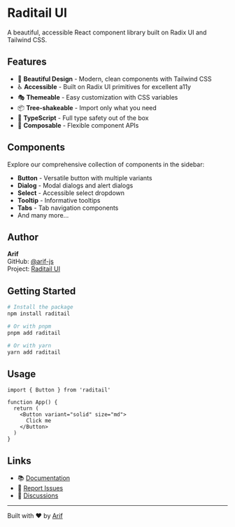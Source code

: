 
<Meta title="Introduction" />

# Raditail UI

A beautiful, accessible React component library built on Radix UI and Tailwind CSS.

## Features

- 🎨 **Beautiful Design** - Modern, clean components with Tailwind CSS
- ♿ **Accessible** - Built on Radix UI primitives for excellent a11y
- 🎭 **Themeable** - Easy customization with CSS variables
- 📦 **Tree-shakeable** - Import only what you need
- 🔧 **TypeScript** - Full type safety out of the box
- 🎯 **Composable** - Flexible component APIs

## Components

Explore our comprehensive collection of components in the sidebar:

- **Button** - Versatile button with multiple variants
- **Dialog** - Modal dialogs and alert dialogs
- **Select** - Accessible select dropdown
- **Tooltip** - Informative tooltips
- **Tabs** - Tab navigation components
- And many more...

## Author

**Arif**  
GitHub: [@arif-js](https://github.com/arif-js)  
Project: [Raditail UI](https://github.com/arif-js/Raditail-UI)

## Getting Started

```bash
# Install the package
npm install raditail

# Or with pnpm
pnpm add raditail

# Or with yarn
yarn add raditail
```

## Usage

```tsx
import { Button } from 'raditail'

function App() {
  return (
    <Button variant="solid" size="md">
      Click me
    </Button>
  )
}
```

## Links

- 📚 [Documentation](https://github.com/arif-js/Raditail-UI)
- 🐛 [Report Issues](https://github.com/arif-js/Raditail-UI/issues)
- 💬 [Discussions](https://github.com/arif-js/Raditail-UI/discussions)

---

Built with ❤️ by [Arif](https://github.com/arif-js)
